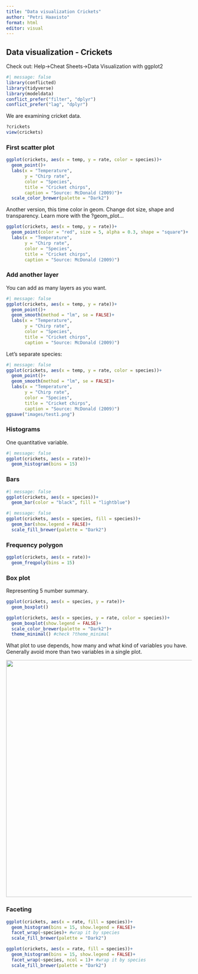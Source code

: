 ```yaml
---
title: "Data visualization Crickets"
author: "Petri Haavisto"
format: html
editor: visual
---
```


## Data visualization - Crickets

Check out: Help-\>Cheat Sheets-\>Data Visualization with ggplot2

```r
#| message: false
library(conflicted)  
library(tidyverse)
library(modeldata)
conflict_prefer("filter", "dplyr")
conflict_prefer("lag", "dplyr")
```

We are examining cricket data.

```r
?crickets
view(crickets)
```

### First scatter plot

```r
ggplot(crickets, aes(x = temp, y = rate, color = species))+
  geom_point()+
  labs(x = "Temperature",
       y = "Chirp rate",
       color = "Species",
       title = "Cricket chirps",
       caption = "Source: McDonald (2009)")+
  scale_color_brewer(palette = "Dark2")
```

Another version, this time color in geom. Change dot size, shape and transparency. Learn more with the ?geom_plot...

```r
ggplot(crickets, aes(x = temp, y = rate))+
  geom_point(color = "red", size = 5, alpha = 0.3, shape = "square")+
  labs(x = "Temperature",
       y = "Chirp rate",
       color = "Species",
       title = "Cricket chirps",
       caption = "Source: McDonald (2009)")
```

### Add another layer

You can add as many layers as you want.

```r
#| message: false
ggplot(crickets, aes(x = temp, y = rate))+
  geom_point()+
  geom_smooth(method = "lm", se = FALSE)+
  labs(x = "Temperature",
       y = "Chirp rate",
       color = "Species",
       title = "Cricket chirps",
       caption = "Source: McDonald (2009)")
```

Let's separate species:

```r
#| message: false
ggplot(crickets, aes(x = temp, y = rate, color = species))+
  geom_point()+
  geom_smooth(method = "lm", se = FALSE)+
  labs(x = "Temperature",
       y = "Chirp rate",
       color = "Species",
       title = "Cricket chirps",
       caption = "Source: McDonald (2009)")
ggsave("images/test1.png")
```

### Histograms

One quantitative variable.

```r
#| message: false
ggplot(crickets, aes(x = rate))+
  geom_histogram(bins = 15)
```

### Bars

```r
#| message: false
ggplot(crickets, aes(x = species))+
  geom_bar(color = "black", fill = "lightblue")
```

```r
#| message: false
ggplot(crickets, aes(x = species, fill = species))+
  geom_bar(show.legend = FALSE)+
  scale_fill_brewer(palette = "Dark2")
```

### Frequency polygon

```r
ggplot(crickets, aes(x = rate))+
  geom_freqpoly(bins = 15)
```

### Box plot

Representing 5 number summary.

```r
ggplot(crickets, aes(x = species, y = rate))+
  geom_boxplot()
```

```r
ggplot(crickets, aes(x = species, y = rate, color = species))+
  geom_boxplot(show.legend = FALSE)+
  scale_color_brewer(palette = "Dark2")+
  theme_minimal() #check ?theme_minimal
```

What plot to use depends, how many and what kind of variables you have. Generally avoid more than two variables in a single plot.

![](images/dataviz_flow2.png){width="641"}

### Faceting

```r
ggplot(crickets, aes(x = rate, fill = species))+
  geom_histogram(bins = 15, show.legend = FALSE)+
  facet_wrap(~species)+ #wrap it by species
  scale_fill_brewer(palette = "Dark2")
```

```r
ggplot(crickets, aes(x = rate, fill = species))+
  geom_histogram(bins = 15, show.legend = FALSE)+
  facet_wrap(~species, ncol = 1)+ #wrap it by species
  scale_fill_brewer(palette = "Dark2")
```
